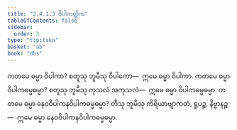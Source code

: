 ```yaml
---
title: "2.4.1.3 ဝိပါကတ္တိက"
tableOfContents: false
sidebar:
  order: 3
type: "tipitaka"
basket: "ab"
book: "dhs"
---
```



<DynamicBreadcrumb />

<Division number="1390" book="dhs" e="ch" v="29" p="267">

<Paragraph number="2096" book="dhs">
ကတမေ ဓမ္မာ ဝိပါကာ? စတူသု ဘူမီသု ဝိပါကော—  ဣမေ ဓမ္မာ ဝိပါကာ.
</Paragraph>

</Division>
<Division number="1391" book="dhs" e="ch" v="29" p="267">

<Paragraph number="2097" book="dhs">
ကတမေ ဓမ္မာ ဝိပါကဓမ္မဓမ္မာ? စတူသု ဘူမီသု ကုသလံ အကုသလံ—  ဣမေ ဓမ္မာ ဝိပါကဓမ္မဓမ္မာ.
</Paragraph>

</Division>
<Division number="1392" book="dhs" e="ch" v="29" p="267">

<Paragraph number="2098" book="dhs">
ကတမေ ဓမ္မာ နေဝဝိပါကနဝိပါကဓမ္မဓမ္မာ? တီသု ဘူမီသု ကိရိယာဗျာကတံ, ရူပဉ္စ, နိဗ္ဗာနဉ္စ—  ဣမေ ဓမ္မာ နေဝဝိပါကနဝိပါကဓမ္မဓမ္မာ.
</Paragraph>
</Division>
